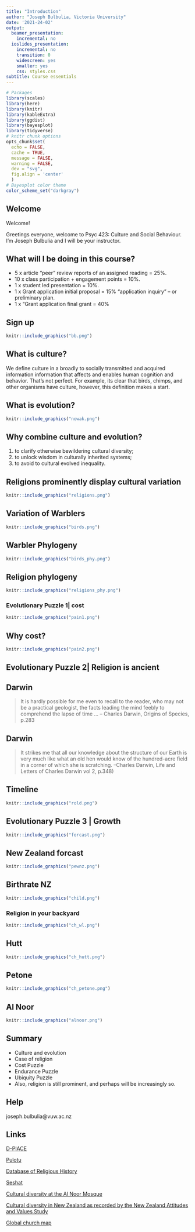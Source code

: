 ```yaml
---
title: "Introduction"
author: "Joseph Bulbulia, Victoria University"
date: '2021-24-02'
output:
  beamer_presentation:
    incremental: no
  ioslides_presentation:
    incremental: no
    transition: 0
    widescreen: yes
    smaller: yes
    css: styles.css
subtitle: Course essentials
---
```


```r
# Packages
library(scales)
library(here)
library(knitr)
library(kableExtra)
library(ggdist)
library(bayesplot)
library(tidyverse)
# knitr chunk options
opts_chunk$set(
  echo = FALSE, 
  cache = TRUE,
  message = FALSE,
  warning = FALSE,
  dev = "svg",
  fig.align = 'center'
  )
# Bayesplot color theme
color_scheme_set("darkgray")
```

## Welcome

Welcome!

<div class="notes">
Greetings everyone, welcome to Psyc 423: Culture and Social Behaviour.
I'm Joseph Bulbulia and I will be your instructor. 
</div>


## What will I be doing in this course? 

  - 5 x article “peer” review reports of an assigned reading = 25%.
  - 10 x class participation + engagement points = 10%.
  - 1 x student led presentation = 10%.
  - 1 x Grant application initial proposal = 15% “application inquiry” – or preliminary plan.
  - 1 x "Grant application final grant = 40%
  
  
## Sign up

```r
knitr::include_graphics("bb.png")
```



## What is culture?

We define culture in a broadly to socially transmitted and acquired information information that affects and enables human cognition and behavior. That's not perfect. For example, its clear that birds, chimps, and other organisms have culture, however, this definition makes a start. 

## What is evolution? 


```r
knitr::include_graphics("nowak.png")
```
  
## Why combine culture and evolution? 

  1. to clarify otherwise bewildering cultural diversity;
  2. to unlock wisdom in culturally inherited systems;
  3. to avoid to cultural evolved inequality.   
  

## Religions prominently display cultural variation

```r
knitr::include_graphics("religions.png")
```


## Variation of Warblers

```r
knitr::include_graphics("birds.png")
```
## Warbler Phylogeny

```r
knitr::include_graphics("birds_phy.png")
```

## Religion phylogeny

```r
knitr::include_graphics("religions_phy.png")
```


### Evolutionary Puzzle 1| cost


```r
knitr::include_graphics("pain1.png")
```

## Why cost? 
```r
knitr::include_graphics("pain2.png")
```

## Evolutionary Puzzle 2| Religion is ancient

## Darwin 

> It is hardly possible for me even to recall to the reader, who may not be a practical geologist, the facts leading the mind feebly to comprehend the lapse of time ... 
  – Charles Darwin, Origins of Species, p.283

## Darwin 
> It strikes me that all our knowledge about the structure of our Earth is very much like what an old hen would know of the hundred-acre field in a corner of which she is scratching.
  –Charles Darwin, Life and Letters of Charles Darwin vol 2,  p.348) 

## Timeline

  ```r
knitr::include_graphics("rold.png")
```

## Evolutionary Puzzle 3 | Growth


```r
knitr::include_graphics("forcast.png")
```


## New Zealand forcast

```r
knitr::include_graphics("pewnz.png")
```


## Birthrate NZ

```r
knitr::include_graphics("child.png")
```


### Religion in your backyard

```r
knitr::include_graphics("ch_wl.png")
```

## Hutt

```r
knitr::include_graphics("ch_hutt.png")
```

## Petone

```r
knitr::include_graphics("ch_petone.png")
```

## Al Noor

```r
knitr::include_graphics("alnoor.png")
```

## Summary 

- Culture and evolution 
- Case of religion 
- Cost Puzzle
- Endurance Puzzle
- Ubiquity Puzzle
- Also, religion is still prominent, and perhaps will be increasingly so.

## Help

joseph.bulbulia@vuw.ac.nz 

## Links

[D-PlACE](https://d-place.org/)

[Pulotu](https://pulotu.shh.mpg.de/)

[Database of Religious History](https://religiondatabase.org/landing/)

[Seshat](http://seshatdatabank.info/)

[Cultural diversity at the Al Noor Mosque](https://uoa-eresearch.github.io/religion/al_noor_mosque/)

[Cultural diversity in New Zealand as recorded by the New Zealand Attitudes and Values Study](https://uoa-eresearch.github.io/nzavs/)

[Global church map](https://uoa-eresearch.github.io/religion/churches.html)
